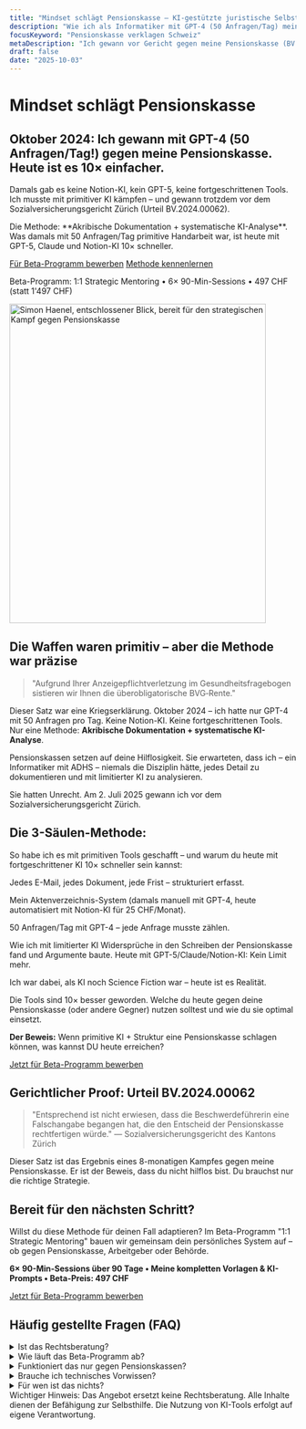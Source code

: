 ```yaml
---
title: "Mindset schlägt Pensionskasse – KI-gestützte juristische Selbsthilfe"
description: "Wie ich als Informatiker mit GPT-4 (50 Anfragen/Tag) meine Pensionskasse vor dem Sozialversicherungsgericht besiegte – ohne Anwalt, mit KI-gestützter Methodik."
focusKeyword: "Pensionskasse verklagen Schweiz"
metaDescription: "Ich gewann vor Gericht gegen meine Pensionskasse (BV.2024.00062) – mit GPT-4 und 50 Anfragen/Tag. Hol dir die kostenlose Fallstudie und lerne die Methode."
draft: false
date: "2025-10-03"
---
```


<SectionWrapper variant="hero" prose={false}>
<div class="space-y-6">
  <h1>Mindset schlägt Pensionskasse</h1>
  <h2 class="text-2xl md:text-3xl font-bold !mt-10">Oktober 2024: Ich gewann mit GPT-4 (50 Anfragen/Tag!) gegen meine Pensionskasse. Heute ist es 10× einfacher.</h2>
  <p class="text-readable">Damals gab es keine Notion-KI, kein GPT-5, keine fortgeschrittenen Tools. Ich musste mit primitiver KI kämpfen – und gewann trotzdem vor dem Sozialversicherungsgericht Zürich (Urteil BV.2024.00062).</p>
  <p class="text-readable">Die Methode: **Akribische Dokumentation + systematische KI-Analyse**. Was damals mit 50 Anfragen/Tag primitive Handarbeit war, ist heute mit GPT-5, Claude und Notion-KI 10× schneller.</p>
  
  <div class="mt-12 flex flex-col sm:flex-row gap-4">
    <a href="/bewerbung" class="btn-primary text-lg px-8 py-4">Für Beta-Programm bewerben</a>
    <a href="#methode" class="btn-secondary text-lg px-8 py-4">Methode kennenlernen</a>
  </div>
  
  <p class="mt-6 text-sm text-text-primary/70">Beta-Programm: 1:1 Strategic Mentoring • 6× 90-Min-Sessions • 497 CHF (statt 1'497 CHF)</p>

</div>
<div class="flex justify-center md:justify-end">
  <img 
    src="/assets/images/startseite-index/simon_haenel_entschlossen.webp" 
    alt="Simon Haenel, entschlossener Blick, bereit für den strategischen Kampf gegen Pensionskasse" 
    width="450" 
    height="560" 
    decoding="async" 
    fetchpriority="high"
    class="img-frame"
  />
</div>
</SectionWrapper>

<SectionWrapper variant="content">

## Die Waffen waren primitiv – aber die Methode war präzise

> "Aufgrund Ihrer Anzeigepflichtverletzung im Gesundheitsfragebogen sistieren wir Ihnen die überobligatorische BVG‑Rente."

Dieser Satz war eine Kriegserklärung. Oktober 2024 – ich hatte nur GPT-4 mit 50 Anfragen pro Tag. Keine Notion-KI. Keine fortgeschrittenen Tools. Nur eine Methode: **Akribische Dokumentation + systematische KI-Analyse**.

Pensionskassen setzen auf deine Hilflosigkeit. Sie erwarteten, dass ich – ein Informatiker mit ADHS – niemals die Disziplin hätte, jedes Detail zu dokumentieren und mit limitierter KI zu analysieren.

Sie hatten Unrecht. Am 2. Juli 2025 gewann ich vor dem Sozialversicherungsgericht Zürich.

</SectionWrapper>

<SectionWrapper variant="story" prose={false} width="wide" id="methode">

## Die 3-Säulen-Methode:

So habe ich es mit primitiven Tools geschafft – und warum du heute mit fortgeschrittener KI 10× schneller sein kannst:

<div class="card-grid items-stretch gap-8">
  <Card title="Akribische Dokumentation als Waffe" badge="Methode 1">
    <p class="text-lg font-semibold">Jedes E-Mail, jedes Dokument, jede Frist – strukturiert erfasst.</p>
    <p class="text-text-on-surface-secondary">Mein Aktenverzeichnis-System (damals manuell mit GPT-4, heute automatisiert mit Notion-KI für 25 CHF/Monat).</p>
  </Card>
  <Card title="Systematische KI-Analyse trotz Limits" badge="Methode 2">
    <p class="text-lg font-semibold">50 Anfragen/Tag mit GPT-4 – jede Anfrage musste zählen.</p>
    <p class="text-text-on-surface-secondary">Wie ich mit limitierter KI Widersprüche in den Schreiben der Pensionskasse fand und Argumente baute. Heute mit GPT-5/Claude/Notion-KI: Kein Limit mehr.</p>
  </Card>
  <Card title="Von Zeitzeuge zu deinem Vorteil" badge="Methode 3">
    <p class="text-lg font-semibold">Ich war dabei, als KI noch Science Fiction war – heute ist es Realität.</p>
    <p class="text-text-on-surface-secondary">Die Tools sind 10× besser geworden. Welche du heute gegen deine Pensionskasse (oder andere Gegner) nutzen solltest und wie du sie optimal einsetzt.</p>
  </Card>
</div>

**Der Beweis:** Wenn primitive KI + Struktur eine Pensionskasse schlagen können, was kannst DU heute erreichen?

<div class="text-center mt-16">
    <a href="/bewerbung" class="btn-primary text-lg">Jetzt für Beta-Programm bewerben</a>
</div>

</SectionWrapper>

<SectionWrapper variant="proof">

## Gerichtlicher Proof: Urteil BV.2024.00062

> "Entsprechend ist nicht erwiesen, dass die Beschwerdeführerin eine Falschangabe begangen hat, die den Entscheid der Pensionskasse rechtfertigen würde." — Sozialversicherungsgericht des Kantons Zürich

Dieser Satz ist das Ergebnis eines 8-monatigen Kampfes gegen meine Pensionskasse. Er ist der Beweis, dass du nicht hilflos bist. Du brauchst nur die richtige Strategie.

</SectionWrapper>

<SectionWrapper variant="accent">

## Bereit für den nächsten Schritt?

Willst du diese Methode für deinen Fall adaptieren? Im Beta-Programm "1:1 Strategic Mentoring" bauen wir gemeinsam dein persönliches System auf – ob gegen Pensionskasse, Arbeitgeber oder Behörde.

**6× 90-Min-Sessions über 90 Tage • Meine kompletten Vorlagen & KI-Prompts • Beta-Preis: 497 CHF**

<div class="text-center mt-8">
    <a href="/bewerbung" class="btn-primary text-lg">Jetzt für Beta-Programm bewerben</a>
</div>

</SectionWrapper>

<SectionWrapper variant="content">

## Häufig gestellte Fragen (FAQ)

<div class="faq-accordion">
  <details class="faq-item">
    <summary class="faq-summary">Ist das Rechtsberatung?</summary>
    <div class="faq-content">
      <p>Nein. Ich liefere Bildung, Methoden und meine persönliche Erfahrung aus meinem Fall gegen die Pensionskasse. Du vertrittst dich selbst. Für individuelle Rechtsfragen brauchst du einen zugelassenen Anwalt.</p>
    </div>
  </details>
  <details class="faq-item">
    <summary class="faq-summary">Wie läuft das Beta-Programm ab?</summary>
    <div class="faq-content">
      <p>Nach deiner Bewerbung schaue ich mir deinen Fall kurz an und entscheide, ob ich helfen kann. Wenn ja, vereinbaren wir ein kostenloses 20-Min-Kennenlerngespräch. Danach: 6× 90-Min-Sessions alle 2 Wochen über 90 Tage + WhatsApp/Telegram-Support zwischen den Sessions.</p>
    </div>
  </details>
  <details class="faq-item">
    <summary class="faq-summary">Funktioniert das nur gegen Pensionskassen?</summary>
    <div class="faq-content">
      <p>Nein. Die Methode (Akribische Dokumentation + KI-Analyse) funktioniert gegen jeden bürokratischen Gegner: Pensionskassen, Versicherungen, Arbeitgeber, Behörden. Der Prozess bleibt derselbe.</p>
    </div>
  </details>
  <details class="faq-item">
    <summary class="faq-summary">Brauche ich technisches Vorwissen?</summary>
    <div class="faq-content">
      <p>Nein. Du lernst, wie du denkst, nicht welche Knöpfe du drücken musst. Die KI ist nur ein Werkzeug, um deine Logik zu beschleunigen. Wenn du E-Mails schreiben kannst, kannst du die Methode anwenden.</p>
    </div>
  </details>
  <details class="faq-item">
    <summary class="faq-summary">Für wen ist das nichts?</summary>
    <div class="faq-content">
      <p>Für Menschen, die eine schnelle Lösung suchen, ohne selbst zu denken. Für Menschen, die ihre Verantwortung an einen Anwalt abgeben wollen. Für Menschen, die Ausreden lieben.</p>
    </div>
  </details>
</div>

<div class="mt-10 text-sm text-text-primary/80">
  Wichtiger Hinweis: Das Angebot ersetzt keine Rechtsberatung. Alle Inhalte dienen der Befähigung zur Selbsthilfe. Die Nutzung von KI-Tools erfolgt auf eigene Verantwortung.
</div>

</SectionWrapper>
